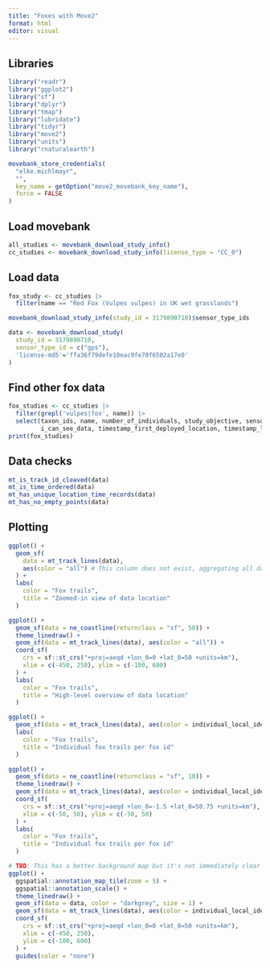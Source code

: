 ```yaml
---
title: "Foxes with Move2"
format: html
editor: visual
---
```


## Libraries
```r
library("readr")
library("ggplot2")
library("sf")
library("dplyr")
library("tmap")
library("lubridate")
library("tidyr")
library("move2")
library("units")
library("rnaturalearth")
```

```r
movebank_store_credentials(
  "elke.michlmayr",
  "",
  key_name = getOption("move2_movebank_key_name"),
  force = FALSE
)
```

## Load movebank
```r
all_studies <- movebank_download_study_info()
cc_studies <- movebank_download_study_info(license_type = "CC_0")
```

## Load data
```r
fox_study <- cc_studies |>
  filter(name == "Red Fox (Vulpes vulpes) in UK wet grasslands")

movebank_download_study_info(study_id = 3179890710)$sensor_type_ids

data <- movebank_download_study(
  study_id = 3179890710,
  sensor_type_id = c("gps"),
  'license-md5'='ffa36f79defe10eac9fe70f6502a17e0'
)
```

## Find other fox data
```r
fox_studies <- cc_studies |>
  filter(grepl('vulpes|fox', name)) |>
  select(taxon_ids, name, number_of_individuals, study_objective, sensor_type_ids, 
         i_can_see_data, timestamp_first_deployed_location, timestamp_last_deployed_location)
print(fox_studies)
```

## Data checks
```r
mt_is_track_id_cleaved(data)
mt_is_time_ordered(data)
mt_has_unique_location_time_records(data)
mt_has_no_empty_points(data)
```

## Plotting
```r
ggplot() +
  geom_sf(
    data = mt_track_lines(data),
    aes(color = "all") # This column does not exist, aggregating all data
  ) +
  labs(
    color = "Fox trails",
    title = "Zoomed-in view of data location"
  )
```

```r
ggplot() +
  geom_sf(data = ne_coastline(returnclass = "sf", 50)) +
  theme_linedraw() +
  geom_sf(data = mt_track_lines(data), aes(color = "all")) +
  coord_sf(
    crs = sf::st_crs("+proj=aeqd +lon_0=0 +lat_0=50 +units=km"),
    xlim = c(-450, 250), ylim = c(-100, 600)
  ) +
  labs(
    color = "Fox trails",
    title = "High-level overview of data location"
  )
```

```r
ggplot() +
  geom_sf(data = mt_track_lines(data), aes(color = individual_local_identifier)) +
  labs(
    color = "Fox trails",
    title = "Individual fox trails per fox id"
  )
```

```r
ggplot() +
  geom_sf(data = ne_coastline(returnclass = "sf", 10)) +
  theme_linedraw() +
  geom_sf(data = mt_track_lines(data), aes(color = individual_local_identifier)) +
  coord_sf(
    crs = sf::st_crs("+proj=aeqd +lon_0=-1.5 +lat_0=50.75 +units=km"),
    xlim = c(-50, 50), ylim = c(-50, 50)
  ) +
  labs(
    color = "Fox trails",
    title = "Individual fox trails per fox id"
  )
```

```r
# TBD: This has a better background map but it's not immediately clear how to set the parameters
ggplot() +
  ggspatial::annotation_map_tile(zoom = 5) +
  ggspatial::annotation_scale() +
  theme_linedraw() +
  geom_sf(data = data, color = "darkgrey", size = 1) +
  geom_sf(data = mt_track_lines(data), aes(color = individual_local_identifier)) +
  coord_sf(
    crs = sf::st_crs("+proj=aeqd +lon_0=0 +lat_0=50 +units=km"),
    xlim = c(-450, 250),
    ylim = c(-100, 600)
  ) +
  guides(color = "none")
```

